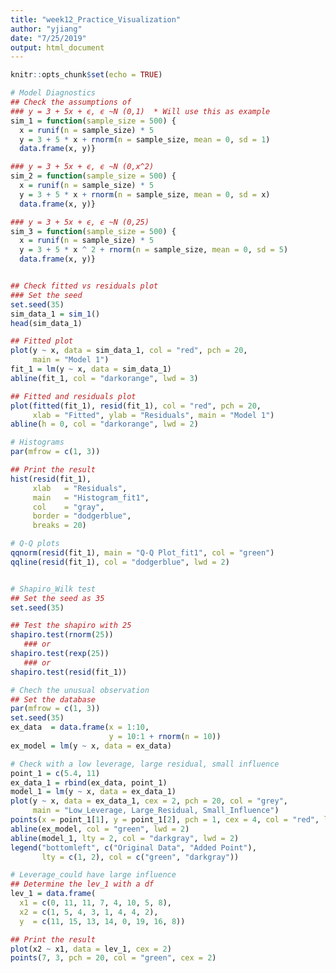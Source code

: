 ```yaml
---
title: "week12_Practice_Visualization"
author: "yjiang"
date: "7/25/2019"
output: html_document
---
```


```r
knitr::opts_chunk$set(echo = TRUE)
```


```r
# Model Diagnostics
## Check the assumptions of
### y = 3 + 5x + ϵ, ϵ ~N (0,1)  * Will use this as example
sim_1 = function(sample_size = 500) {
  x = runif(n = sample_size) * 5
  y = 3 + 5 * x + rnorm(n = sample_size, mean = 0, sd = 1)
  data.frame(x, y)}

### y = 3 + 5x + ϵ, ϵ ~N (0,x^2)
sim_2 = function(sample_size = 500) {
  x = runif(n = sample_size) * 5
  y = 3 + 5 * x + rnorm(n = sample_size, mean = 0, sd = x)
  data.frame(x, y)}

### y = 3 + 5x + ϵ, ϵ ~N (0,25)
sim_3 = function(sample_size = 500) {
  x = runif(n = sample_size) * 5
  y = 3 + 5 * x ^ 2 + rnorm(n = sample_size, mean = 0, sd = 5)
  data.frame(x, y)}


## Check fitted vs residuals plot
### Set the seed
set.seed(35)
sim_data_1 = sim_1()
head(sim_data_1)

## Fitted plot
plot(y ~ x, data = sim_data_1, col = "red", pch = 20,
     main = "Model 1")
fit_1 = lm(y ~ x, data = sim_data_1)
abline(fit_1, col = "darkorange", lwd = 3)

## Fitted and residuals plot
plot(fitted(fit_1), resid(fit_1), col = "red", pch = 20,
     xlab = "Fitted", ylab = "Residuals", main = "Model 1")
abline(h = 0, col = "darkorange", lwd = 2)


```
```r
# Histograms
par(mfrow = c(1, 3))

## Print the result
hist(resid(fit_1),
     xlab   = "Residuals",
     main   = "Histogram_fit1",
     col    = "gray",
     border = "dodgerblue",
     breaks = 20)

# Q-Q plots
qqnorm(resid(fit_1), main = "Q-Q Plot_fit1", col = "green")
qqline(resid(fit_1), col = "dodgerblue", lwd = 2)



```
```r
# Shapiro_Wilk test
## Set the seed as 35
set.seed(35)

## Test the shapiro with 25
shapiro.test(rnorm(25))
   ### or
shapiro.test(rexp(25))
   ### or
shapiro.test(resid(fit_1))

```
```r
# Chech the unusual observation
## Set the database
par(mfrow = c(1, 3))
set.seed(35)
ex_data  = data.frame(x = 1:10,
                      y = 10:1 + rnorm(n = 10))
ex_model = lm(y ~ x, data = ex_data)

# Check with a low leverage, large residual, small influence
point_1 = c(5.4, 11)
ex_data_1 = rbind(ex_data, point_1)
model_1 = lm(y ~ x, data = ex_data_1)
plot(y ~ x, data = ex_data_1, cex = 2, pch = 20, col = "grey",
     main = "Low_Leverage, Large_Residual, Small_Influence")
points(x = point_1[1], y = point_1[2], pch = 1, cex = 4, col = "red", lwd = 5)
abline(ex_model, col = "green", lwd = 2)
abline(model_1, lty = 2, col = "darkgray", lwd = 2)
legend("bottomleft", c("Original Data", "Added Point"),
       lty = c(1, 2), col = c("green", "darkgray"))


```
```r
# Leverage_could have large influence 
## Determine the lev_1 with a df
lev_1 = data.frame(
  x1 = c(0, 11, 11, 7, 4, 10, 5, 8),
  x2 = c(1, 5, 4, 3, 1, 4, 4, 2),
  y  = c(11, 15, 13, 14, 0, 19, 16, 8))

## Print the result
plot(x2 ~ x1, data = lev_1, cex = 2)
points(7, 3, pch = 20, col = "green", cex = 2)


```









